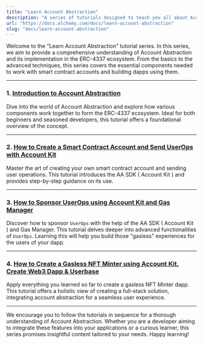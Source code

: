 ```yaml
---
title: "Learn Account Abstraction"
description: "A series of tutorials designed to teach you all about Account Abstraction and building dapps with smart contract accounts"
url: "https://docs.alchemy.com/docs/learn-account-abstraction"
slug: "docs/learn-account-abstraction"
---
```


Welcome to the "Learn Account Abstraction" tutorial series. In this series, we aim to provide a comprehensive understanding of Account Abstraction and its implementation in the ERC-4337 ecosystem. From the basics to the advanced techniques, this series covers the essential components needed to work with smart contract accounts and building dapps using them.

***

### **1. [Introduction to Account Abstraction](/docs/introduction-to-account-abstraction)**

Dive into the world of Account Abstraction and explore how various components work together to form the ERC-4337 ecosystem. Ideal for both beginners and seasoned developers, this tutorial offers a foundational overview of the concept.

***

### **2. [How to Create a Smart Contract Account and Send UserOps with Account Kit](/docs/creating-a-smart-contract-account-and-sending-userops)**

Master the art of creating your own smart contract account and sending user operations. This tutorial introduces the AA SDK ( Account Kit ) and provides step-by-step guidance on its use.

***

### **3. [How to Sponsor UserOps using Account Kit and Gas Manager](/docs/how-to-sponsor-userops-using-aa-sdk-and-gas-manager)**

Discover how to sponsor `UserOps` with the help of the AA SDK ( Account Kit ) and Gas Manager. This tutorial delves deeper into advanced functionalities of `UserOps`. Learning this will help you build those "gasless" experiences for the users of your dapp.

***

### **4. [How to Create a Gasless NFT Minter using Account Kit, Create Web3 Dapp & Userbase](/docs/how-to-create-a-gasless-nft-minter-using-aa-sdk-create-web3-dapp-userbase)**

Apply everything you learned so far to create a gasless NFT Minter dapp. This tutorial offers a holistic view of creating a full-stack solution, integrating account abstraction for a seamless user experience.

***

We encourage you to follow the tutorials in sequence for a thorough understanding of Account Abstraction. Whether you are a developer aiming to integrate these features into your applications or a curious learner, this series promises insightful content tailored to your needs. Happy learning!
